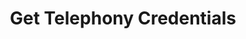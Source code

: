 ---
openapi: get /api/accounts/me/telephony_config
title: "Get Telephony Credentials"
description: "Returns the telephony credentials associated with the active account"
---